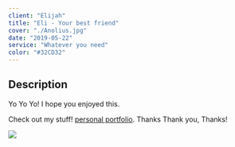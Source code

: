 ```yaml
---
client: "Elijah"
title: "Eli - Your best friend"
cover: "./Anolius.jpg"
date: "2019-05-22"
service: "Whatever you need"
color: "#32CD32"
---
```


## Description

Yo Yo Yo!
I hope you enjoyed this.

Check out my stuff! [personal portfolio](https://github.com/Hurste). Thanks Thank you, Thanks!

![](./Anolius.jpg)
